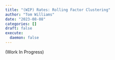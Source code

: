```yaml
---
title: "(WIP) Rates: Rolling Factor Clustering"
author: "Tom Williams"
date: "2023-08-08"
categories: []
draft: false
execute:
  daemon: false
---
```


(Work In Progress)

